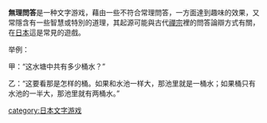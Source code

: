 {{Unreferenced|time=2017-11-05T09:45:15+00:00}}
'''無理問答'''是一种文字游戏，藉由一些不符合常理問答，一方面達到趣味的效果，又常隱含有一些智慧或特別的道理，其起源可能與古代[[禪宗|禪宗]]裡的問答論辯方式有關，在[[日本|日本]]這是常見的遊戲。

举例：

甲：“这水塘中共有多少桶水？”

乙：“这要看那是怎样的桶。如果和水池一样大，那池里就是一桶水；如果桶只有水池的一半大，那池里就有两桶水。”

{{entertain-stub}}
[[category:日本文字游戏|category:日本文字游戏]]